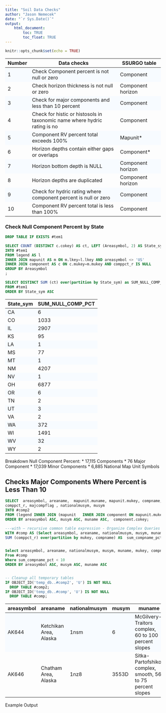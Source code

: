 ---
title: "Soil Data Checks"
author: "Jason Nemecek"
date: "`r Sys.Date()`"
output: 
    html_document:
        toc: TRUE
        toc_float: TRUE
---

```{r setup, include=FALSE}
knitr::opts_chunk$set(echo = TRUE)

```



<style>
   tbody tr:nth-child(odd){
    background-color: #F7FBFF;
  }
</style>

Number|Data checks|SSURGO table
---|--------------------------------------|-----------------
1|Check Component percent is not null or zero|Component
2|Check horizon thickness is not null or zero|Component horizon
3|Check for major components and less than 10 percent|Component
4|Check for histic or histosols in taxonomic name where hydric rating is no|Component
5|Component RV percent total exceeds 100%|Mapunit*
6|Horizon depths contain either gaps or overlaps|Component*
7|Horizon bottom depth is NULL|Component horizon
8|Horizon depths are duplicated|Component horizon
9|Check for hydric rating where component percent is null or zero|Component
10|Component RV percent total is less than 100%|Component



### Check Null Component Percent by State

```{SQL}
DROP TABLE IF EXISTS #tem1

SELECT COUNT (DISTINCT c.cokey) AS ct, LEFT (Areasymbol, 2) AS State_sym
INTO #tem1
FROM legend AS l
INNER JOIN mapunit AS m ON m.lkey=l.lkey AND areasymbol <> 'US'
INNER JOIN component AS c ON c.mukey=m.mukey AND comppct_r IS NULL
GROUP BY Areasymbol
;

SELECT DISTINCT SUM (ct) over(partition by State_sym) as SUM_NULL_COMP_PCT, State_sym
FROM #tem1
ORDER BY State_sym ASC

```

State_sym|SUM_NULL_COMP_PCT
----|----
CA|6
CO|1033
IL|2907
KS|95
LA|1
MS|77
MT|1
NM|4207
NV|1
OH|6877
OR|6
TN|2
UT|3
VA|2
WA|372
WI|1491
WV|32
WY|2

Breakdown Null Component Percent:
* 17,115 Components
* 76 Major Component
* 17,039 Minor Components
* 6,885 National Map Unit Symbols

## Checks Major Components Where Percent is Less Than 10

```{SQL}
SELECT  areasymbol, areaname,  mapunit.muname, mapunit.mukey, compname, localphase, component.cokey,
comppct_r, majcompflag , nationalmusym, musym
INTO #comp2
FROM (legend INNER JOIN (mapunit   INNER JOIN component ON mapunit.mukey = component.mukey AND majcompflag = 'Yes' ) ON legend.lkey = mapunit.lkey AND areasymbol <> 'US')
ORDER BY areasymbol ASC, musym ASC, muname ASC,  component.cokey;

---with — recursive common table expression - Organize Complex Queries
WITH #comp AS (Select areasymbol, areaname, nationalmusym, musym, muname, mukey, compname, cokey, majcompflag, localphase,  SUM (comppct_r) over(partition by mukey) AS  mu_sum_pct, 
SUM (comppct_r) over(partition by mukey, compname) AS  sum_compname_pct  From #comp2)


Select areasymbol, areaname, nationalmusym, musym, muname, mukey, compname, localphase, cokey,  majcompflag,  mu_sum_pct, sum_compname_pct
From #comp
Where sum_compname_pct < 10
ORDER BY areasymbol ASC, musym ASC, muname ASC


-- Cleanup all temporary tables 
IF OBJECT_ID('temp_db..#comp2', 'U') IS NOT NULL
  DROP TABLE #comp2;
IF OBJECT_ID('temp_db..#comp', 'U') IS NOT NULL
  DROP TABLE #comp;
```



areasymbol|areaname|nationalmusym|musym|muname|mukey|compname|localphase|cokey|majcompflag|mu_sum_pct|sum_compname_pct|
-----------|-----------|-----------|-----------|-----------|-----------|-----------|-----------|-----------|-----------|-----------|-----------|-----------
AK644|Ketchikan Area, Alaska|1nsm|6|McGilvery-Traitors complex, 60 to 100 percent slopes|49774|Helm|granitic|15954339|Yes|88|3|
AK646|Chatham Area, Alaska|1nz8|3553D|Sitka-Partofshikof complex, smooth, 56 to 75 percent slopes|49949|McGilvery|smooth|15955701|Yes|90|5|

Example Output


